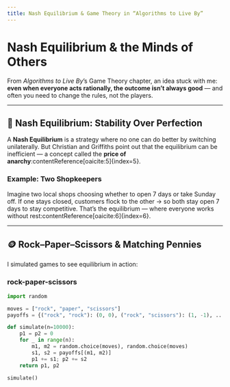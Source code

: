 ```yaml
---
title: Nash Equilibrium & Game Theory in “Algorithms to Live By”
---
```


# Nash Equilibrium & the Minds of Others

From *Algorithms to Live By*’s Game Theory chapter, an idea stuck with me: **even when everyone acts rationally, the outcome isn’t always good** — and often you need to change the rules, not the players.

---

## 🤔 Nash Equilibrium: Stability Over Perfection

A **Nash Equilibrium** is a strategy where no one can do better by switching unilaterally. But Christian and Griffiths point out that the equilibrium can be inefficient — a concept called the **price of anarchy**:contentReference[oaicite:5]{index=5}.

### Example: Two Shopkeepers

Imagine two local shops choosing whether to open 7 days or take Sunday off. If one stays closed, customers flock to the other → so both stay open 7 days to stay competitive. That’s the equilibrium — where everyone works without rest:contentReference[oaicite:6]{index=6}.

---

## 🪙 Rock–Paper–Scissors & Matching Pennies

I simulated games to see equilibrium in action:

### rock-paper-scissors

```python
import random

moves = ["rock", "paper", "scissors"]
payoffs = {("rock", "rock"): (0, 0), ("rock", "scissors"): (1, -1), ... }

def simulate(n=10000):
    p1 = p2 = 0
    for _ in range(n):
        m1, m2 = random.choice(moves), random.choice(moves)
        s1, s2 = payoffs[(m1, m2)]
        p1 += s1; p2 += s2
    return p1, p2

simulate()

```